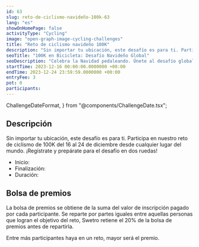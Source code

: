 ```yaml
---
id: 63
slug: reto-de-ciclismo-navideño-100k-63
lang: "es"
showOnHomePage: false
activityType: "Cycling"
image: "open-graph-image-cycling-challenges"
title: "Reto de ciclismo navideño 100K"
description: "Sin importar tu ubicación, este desafío es para ti. Participa en nuestro reto de ciclismo de 100K del 16 al 24 de diciembre desde cualquier lugar del mundo. ¡Regístrate y prepárate para el desafío en dos ruedas!"
seoTitle: "100K en Bicicleta: Desafío Navideño Global"
seoDescription: "Celebra la Navidad pedaleando. Únete al desafío global de 100K del 16 al 24 de diciembre. Pedalea y podrás ganar dinero por alcanzar el objetivo desde cualquier parte del mundo."
startTime: 2023-12-16 00:00:00.0000000 +00:00
endTime: 2023-12-24 23:59:59.0000000 +00:00
entryFee: 3
pot: 0
participants:
---
```


  ChallengeDateFormat,
} from "@components/ChallengeDate.tsx";

## Descripción

Sin importar tu ubicación, este desafío es para ti. Participa en nuestro reto de ciclismo de 100K del 16 al 24 de diciembre desde cualquier lugar del mundo. ¡Regístrate y prepárate para el desafío en dos ruedas!

- Inicio: <ChallengeDate date={frontmatter.startTime} lang={frontmatter.lang} dateFormat={ChallengeDateFormat.Long} client:load />
- Finalización: <ChallengeDate date={frontmatter.endTime} lang={frontmatter.lang} dateFormat={ChallengeDateFormat.Long} client:load />
- Duración: <ChallengeDuration startTime={frontmatter.startTime} endTime={frontmatter.endTime} lang={frontmatter.lang} client:load />

## Bolsa de premios

La bolsa de premios se obtiene de la suma del valor de inscripción pagado por cada participante. Se reparte por partes iguales entre aquellas personas que logran el objetivo del reto, Swetro retiene el 20% de la bolsa de premios antes de repartirla.

Entre más participantes haya en un reto, mayor será el premio.
